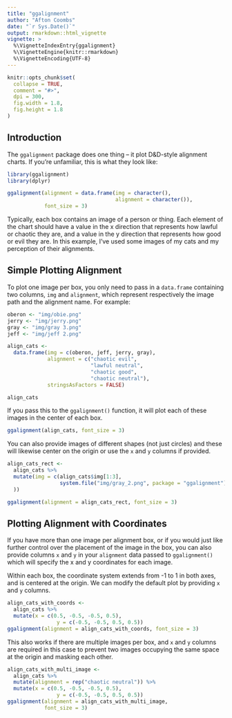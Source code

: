 ```yaml
---
title: "ggalignment"
author: "Afton Coombs"
date: "`r Sys.Date()`"
output: rmarkdown::html_vignette
vignette: >
  %\VignetteIndexEntry{ggalignment}
  %\VignetteEngine{knitr::rmarkdown}
  %\VignetteEncoding{UTF-8}
---
```


```r
knitr::opts_chunk$set(
  collapse = TRUE,
  comment = "#>",
  dpi = 300,
  fig.width = 1.8,
  fig.height = 1.8
)
```


## Introduction
The `ggalignment` package does one thing -- it plot D&D-style alignment charts. If you're unfamiliar, this is what they look like:

```r
library(ggalignment)
library(dplyr)

ggalignment(alignment = data.frame(img = character(),
                                   alignment = character()),
            font_size = 3)
```

Typically, each box contains an image of a person or thing. Each element of the chart should have a value in the x direction
that represents how lawful or chaotic they are, and a value in the y direction that represents how good or evil they are. In this example, I've used some images of my cats and my perception of their alignments.

## Simple Plotting Alignment
To plot one image per box, you only need to pass in a `data.frame` containing two columns, `img` and `alignment`, which represent respectively the image path and the alignment name. For example:

```r
oberon <- "img/obie.png"
jerry <- "img/jerry.png"
gray <- "img/gray 3.png"
jeff <- "img/jeff 2.png"

align_cats <-
  data.frame(img = c(oberon, jeff, jerry, gray),
             alignment = c("chaotic evil",
                           "lawful neutral",
                           "chaotic good",
                           "chaotic neutral"),
             stringsAsFactors = FALSE)
```

```r
align_cats
```
If you pass this to the `ggalignment()` function, it will plot each of these images in the center of each box.

```r
ggalignment(align_cats, font_size = 3)
```

You can also provide images of different shapes (not just circles) and these will likewise center on the origin or use the `x` and `y` columns if provided.

```r
align_cats_rect <-
  align_cats %>%
  mutate(img = c(align_cats$img[1:3],
                 system.file("img/gray_2.png", package = "ggalignment")
  ))

ggalignment(alignment = align_cats_rect, font_size = 3)
```

## Plotting Alignment with Coordinates
If you have more than one image per alignment box, or if you would just like further control over the placement of the image in the box, you can also provide columns `x` and `y` in your `alignment` data passed to `ggalignment()` which will specify the x and y coordinates for each image.

Within each box, the coordinate system extends from -1 to 1 in both axes, and is centered at the origin. We can modify the default plot by providing `x` and `y` columns.

```r
align_cats_with_coords <-
  align_cats %>%
  mutate(x = c(0.5, -0.5, -0.5, 0.5),
                y = c(-0.5, -0.5, 0.5, 0.5))
ggalignment(alignment = align_cats_with_coords, font_size = 3)
```

This also works if there are multiple images per box, and `x` and `y` columns are required in this case to prevent two images occupying the same space at the origin and masking each other.

```r
align_cats_with_multi_image <-
  align_cats %>%
  mutate(alignment = rep("chaotic neutral")) %>%
  mutate(x = c(0.5, -0.5, -0.5, 0.5),
                y = c(-0.5, -0.5, 0.5, 0.5))
ggalignment(alignment = align_cats_with_multi_image,
            font_size = 3)
```

